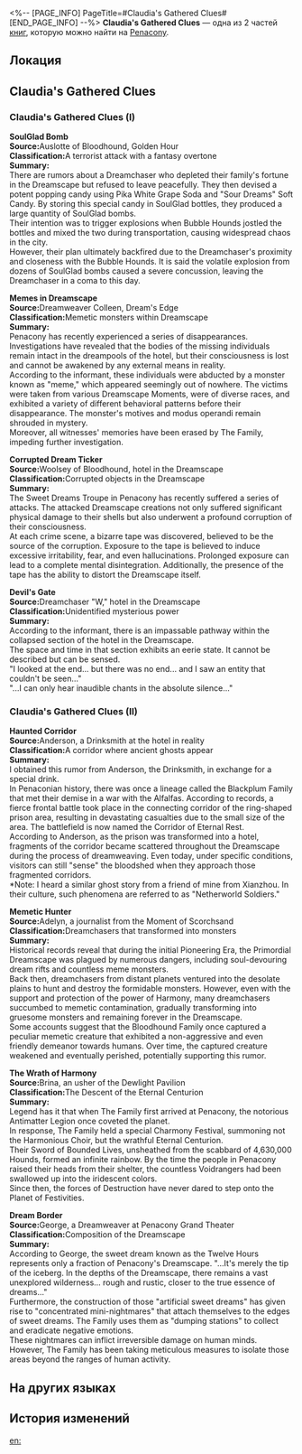 <%-- [PAGE_INFO]
PageTitle=#Claudia's Gathered Clues#
[END_PAGE_INFO] --%>
{{Дополнить}}
{{Книга Инфобокс
|id           = 336
|partIds      = 190613;190641
|Название     = 
|Изображение  = Предмет Книга Пенакония.png
|Мир          = Penacony
|Томов        = 2
|Автор        = <!--нужно добавить-->
|Описание     = Claudia's notebook used to record peculiar incidents in Penacony.
|Том1         = {{tx}}
|Источник1    = {{tx|Отсутствует источник}}
|Том2         = {{tx}}
|Источник2    = {{tx|Отсутствует источник}}
|Персонажи    = 
|Фракции      = Antimatter Legion; Penacony; The Family
}}
'''Claudia's Gathered Clues''' — одна из 2 частей [[Книги|книг]], которую можно найти на [[Penacony]].

==Локация==
{{Отметка карты|<!--название карты-->|<!--id отметки-->}}

==Claudia's Gathered Clues==
===Claudia's Gathered Clues (I)===
'''SoulGlad Bomb'''<br />
'''Source: '''Auslotte of Bloodhound, Golden Hour<br />
'''Classification: '''A terrorist attack with a fantasy overtone<br />
'''Summary:'''<br />
There are rumors about a Dreamchaser who depleted their family's fortune in the Dreamscape but refused to leave peacefully. They then devised a potent popping candy using Pika White Grape Soda and "Sour Dreams" Soft Candy. By storing this special candy in SoulGlad bottles, they produced a large quantity of SoulGlad bombs.<br />
Their intention was to trigger explosions when Bubble Hounds jostled the bottles and mixed the two during transportation, causing widespread chaos in the city.<br />
However, their plan ultimately backfired due to the Dreamchaser's proximity and closeness with the Bubble Hounds. It is said the volatile explosion from dozens of SoulGlad bombs caused a severe concussion, leaving the Dreamchaser in a coma to this day.

'''Memes in Dreamscape'''<br />
'''Source: '''Dreamweaver Colleen, Dream's Edge<br />
'''Classification: '''Memetic monsters within Dreamscape<br />
'''Summary:'''<br />
Penacony has recently experienced a series of disappearances. Investigations have revealed that the bodies of the missing individuals remain intact in the dreampools of the hotel, but their consciousness is lost and cannot be awakened by any external means in reality.<br />
According to the informant, these individuals were abducted by a monster known as "meme," which appeared seemingly out of nowhere. The victims were taken from various Dreamscape Moments, were of diverse races, and exhibited a variety of different behavioral patterns before their disappearance. The monster's motives and modus operandi remain shrouded in mystery.<br />
Moreover, all witnesses' memories have been erased by The Family, impeding further investigation.

'''Corrupted Dream Ticker'''<br />
'''Source: '''Woolsey of Bloodhound, hotel in the Dreamscape<br />
'''Classification: '''Corrupted objects in the Dreamscape<br />
'''Summary:'''<br />
The Sweet Dreams Troupe in Penacony has recently suffered a series of attacks. The attacked Dreamscape creations not only suffered significant physical damage to their shells but also underwent a profound corruption of their consciousness.<br />
At each crime scene, a bizarre tape was discovered, believed to be the source of the corruption. Exposure to the tape is believed to induce excessive irritability, fear, and even hallucinations. Prolonged exposure can lead to a complete mental disintegration. Additionally, the presence of the tape has the ability to distort the Dreamscape itself.

'''Devil's Gate'''<br />
'''Source: '''Dreamchaser "W," hotel in the Dreamscape<br />
'''Classification: '''Unidentified mysterious power<br />
'''Summary:'''<br />
According to the informant, there is an impassable pathway within the collapsed section of the hotel in the Dreamscape.<br />
The space and time in that section exhibits an eerie state. It cannot be described but can be sensed.<br />
"I looked at the end... but there was no end... and I saw an entity that couldn't be seen..."<br />
"...I can only hear inaudible chants in the absolute silence..."

===Claudia's Gathered Clues (II)===
'''Haunted Corridor'''<br />
'''Source: '''Anderson, a Drinksmith at the hotel in reality<br />
'''Classification: '''A corridor where ancient ghosts appear<br />
'''Summary:'''<br />
I obtained this rumor from Anderson, the Drinksmith, in exchange for a special drink.<br />
In Penaconian history, there was once a lineage called the Blackplum Family that met their demise in a war with the Alfalfas. According to records, a fierce frontal battle took place in the connecting corridor of the ring-shaped prison area, resulting in devastating casualties due to the small size of the area. The battlefield is now named the Corridor of Eternal Rest.<br />
According to Anderson, as the prison was transformed into a hotel, fragments of the corridor became scattered throughout the Dreamscape during the process of dreamweaving. Even today, under specific conditions, visitors can still "sense" the bloodshed when they approach those fragmented corridors.<br />
*Note: I heard a similar ghost story from a friend of mine from Xianzhou. In their culture, such phenomena are referred to as "Netherworld Soldiers."

'''Memetic Hunter'''<br />
'''Source: '''Adelyn, a journalist from the Moment of Scorchsand<br />
'''Classification: '''Dreamchasers that transformed into monsters<br />
'''Summary:'''<br />
Historical records reveal that during the initial Pioneering Era, the Primordial Dreamscape was plagued by numerous dangers, including soul-devouring dream rifts and countless meme monsters.<br />
Back then, dreamchasers from distant planets ventured into the desolate plains to hunt and destroy the formidable monsters. However, even with the support and protection of the power of Harmony, many dreamchasers succumbed to memetic contamination, gradually transforming into gruesome monsters and remaining forever in the Dreamscape.<br />
Some accounts suggest that the Bloodhound Family once captured a peculiar memetic creature that exhibited a non-aggressive and even friendly demeanor towards humans. Over time, the captured creature weakened and eventually perished, potentially supporting this rumor.

'''The Wrath of Harmony'''<br />
'''Source: '''Brina, an usher of the Dewlight Pavilion<br />
'''Classification: '''The Descent of the Eternal Centurion<br />
'''Summary:'''<br />
Legend has it that when The Family first arrived at Penacony, the notorious Antimatter Legion once coveted the planet.<br />
In response, The Family held a special Charmony Festival, summoning not the Harmonious Choir, but the wrathful Eternal Centurion.<br />
Their Sword of Bounded Lives, unsheathed from the scabbard of 4,630,000 Hounds, formed an infinite rainbow. By the time the people in Penacony raised their heads from their shelter, the countless Voidrangers had been swallowed up into the iridescent colors.<br />
Since then, the forces of Destruction have never dared to step onto the Planet of Festivities.

'''Dream Border'''<br />
'''Source: '''George, a Dreamweaver at Penacony Grand Theater<br />
'''Classification: '''Composition of the Dreamscape<br />
'''Summary: '''<br />
According to George, the sweet dream known as the Twelve Hours represents only a fraction of Penacony's Dreamscape. "...It's merely the tip of the iceberg. In the depths of the Dreamscape, there remains a vast unexplored wilderness... rough and rustic, closer to the true essence of dreams..."<br />
Furthermore, the construction of those "artificial sweet dreams" has given rise to "concentrated mini-nightmares" that attach themselves to the edges of sweet dreams. The Family uses them as "dumping stations" to collect and eradicate negative emotions.<br />
These nightmares can inflict irreversible damage on human minds. However, The Family has been taking meticulous measures to isolate those areas beyond the ranges of human activity.

==На других языках==
{{На других языках
|en   = Claudia's Gathered Clues
|zhs  = 克劳迪娅的素材簿
|zht  = 克勞蒂亞的素材簿
|ja   = クラウディアの素材帳
|ko   = 클라우디아의 소재 수첩
|es   = Pistas que reunió Claudia
|fr   = Indices récoltés par Claudia
|ru   = Улики от Клаудии
|th   = บันทึกข้อมูลของ Claudia
|vi   = Tập Tài Liệu Của Claudia
|de   = Claudias gesammelte Hinweise
|id   = Buku Materi Claudia
|pt   = Pistas Reunidas de Claudia
}}

==История изменений==
{{История изменений|3.5}}

[[en:]]